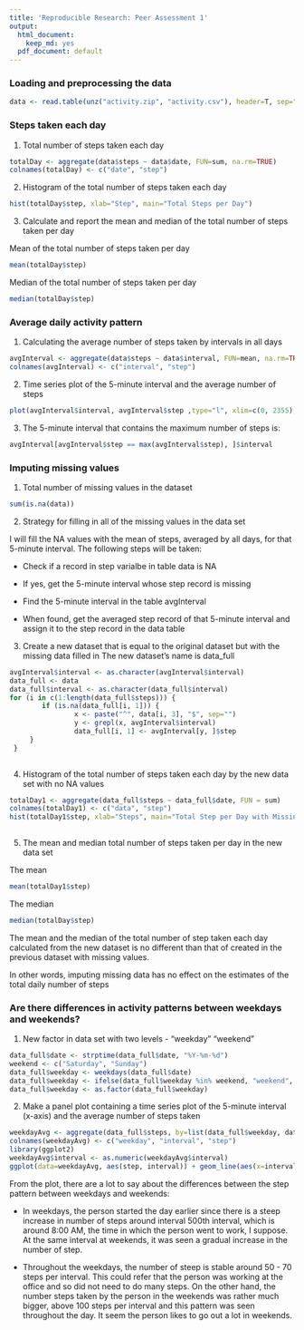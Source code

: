 ```yaml
---
title: 'Reproducible Research: Peer Assessment 1'
output:
  html_document:
    keep_md: yes
  pdf_document: default
---
```


### Loading and preprocessing the data

```r
data <- read.table(unz("activity.zip", "activity.csv"), header=T, sep=",")
```

### Steps taken each day 

1. Total number of steps taken each day

```r
totalDay <- aggregate(data$steps ~ data$date, FUN=sum, na.rm=TRUE)
colnames(totalDay) <- c("date", "step")

```

2. Histogram of the total number of steps taken each day 

```r
hist(totalDay$step, xlab="Step", main="Total Steps per Day")
```

3. Calculate and report the mean and median of the total number of steps taken per day

Mean of the total number of steps taken per day 

```r
mean(totalDay$step)
```
Median of the total number of steps taken per day 

```r
median(totalDay$step)
```
### Average daily activity pattern

1. Calculating the average number of steps taken by intervals in all days 

```r
avgInterval <- aggregate(data$steps ~ data$interval, FUN=mean, na.rm=TRUE)
colnames(avgInterval) <- c("interval", "step")
```

2. Time series plot of the 5-minute interval and the average number of steps 

```r
plot(avgInterval$interval, avgInterval$step ,type="l", xlim=c(0, 2355), ylim = c(0, 250), xlab="Intervals", ylab="Average Steps")
```

3. The 5-minute interval that contains the maximum number of steps is:

```r
avgInterval[avgInterval$step == max(avgInterval$step), ]$interval
```
### Imputing missing values

1. Total number of missing values in the dataset 
        
```r
sum(is.na(data))
```
        
2. Strategy for filling in all of the missing values in the data set 
        
I will fill the NA values with the mean of steps, averaged by all days, for that 5-minute interval. The following steps will be taken: 

- Check if a record in step varialbe in table data is NA

- If yes, get the 5-minute interval whose step record is missing 

- Find the 5-minute interval in the table avgInterval 

- When found, get the averaged step record of that 5-minute interval and assign it to the step record in the data table 
        
3. Create a new dataset that is equal to the original dataset but with the missing data filled in
        The new dataset's name is data_full 

``` r
avgInterval$interval <- as.character(avgInterval$interval)
data_full <- data    
data_full$interval <- as.character(data_full$interval)
for (i in c(1:length(data_full$steps))) { 
        if (is.na(data_full[i, 1])) { 
                x <- paste("^", data[i, 3], "$", sep="")
                y <- grepl(x, avgInterval$interval)
                data_full[i, 1] <- avgInterval[y, ]$step
     }
 }
     
```

4. Histogram of the total number of steps taken each day by the new data set with no NA values 

``` r
totalDay1 <- aggregate(data_full$steps ~ data_full$date, FUN = sum)
colnames(totalDay1) <- c("data", "step")
hist(totalDay1$step, xlab="Steps", main="Total Step per Day with Missing Values Filled")
        
````

5. The mean and median total number of steps taken per day in the new data set 

The mean 

```r
mean(totalDay1$step)
```

The median 

```r
median(totalDay$step)
```
The mean and the median of the total number of step taken each day calculated from the new dataset is no different than that of created in the previous dataset with missing values. 

In other words, imputing missing data has no effect on the estimates of the total daily number of steps

### Are there differences in activity patterns between weekdays and weekends?
1. New factor in data set with two levels - "weekday" "weekend" 

```r
data_full$date <- strptime(data_full$date, "%Y-%m-%d")
weekend <- c("Saturday", "Sunday") 
data_full$weekday <- weekdays(data_full$date)
data_full$weekday <- ifelse(data_full$weekday %in% weekend, "weekend", "weekday")
data_full$weekday <- as.factor(data_full$weekday)
```

2. Make a panel plot containing a time series plot of the 5-minute interval (x-axis) and the average number of steps taken

```r
weekdayAvg <- aggregate(data_full$steps, by=list(data_full$weekday, data_full$interval), mean)
colnames(weekdayAvg) <- c("weekday", "interval", "step")
library(ggplot2)
weekdayAvg$interval <- as.numeric(weekdayAvg$interval)
ggplot(data=weekdayAvg, aes(step, interval)) + geom_line(aes(x=interval, y=step)) + facet_wrap(~weekday, ncol=1)

```

From the plot, there are a lot to say about the differences between the step pattern between weekdays and weekends: 

- In weekdays, the person started the day earlier since there is a steep increase in number of steps around interval 500th interval, which is around 8:00 AM, the time in which the person went to work, I suppose. At the same interval at weekends, it was seen a gradual increase in the number of step. 

- Throughout the weekdays, the number of steep is stable around 50 - 70 steps per interval. This could refer that the person was working at the office and so did not need to do many steps. On the other hand, the number steps taken by the person in the weekends was rather much bigger, above 100 steps per interval and this pattern was seen throughout the day. It seem the person likes to go out a lot in weekends. 